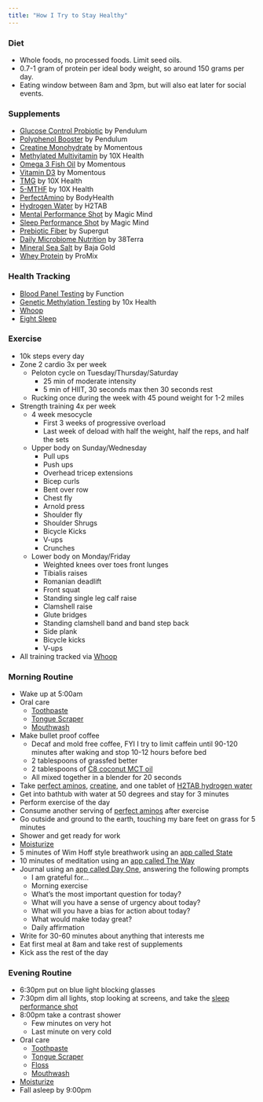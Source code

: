 ```yaml
---
title: "How I Try to Stay Healthy"
---
```


### Diet

- Whole foods, no processed foods. Limit seed oils.
- 0.7-1 gram of protein per ideal body weight, so around 150 grams per day. 
- Eating window between 8am and 3pm, but will also eat later for social events.  

### Supplements

- [Glucose Control Probiotic](https://pendulumlife.com/products/pendulum-glucose-control-2-og) by Pendulum
- [Polyphenol Booster](https://pendulumlife.com/products/polyphenol-booster-membership) by Pendulum
- [Creatine Monohydrate](https://a.co/d/aUD3imc) by Momentous
- [Methylated Multivitamin](https://a.co/d/cTGsHFW) by 10X Health
- [Omega 3 Fish Oil](https://a.co/d/fTlqdxr) by Momentous
- [Vitamin D3](https://www.livemomentous.com/products/vitamin-d3-2000-iu) by Momentous
- [TMG](https://a.co/d/2YKdRYk) by 10X Health 
- [5-MTHF](https://a.co/d/4PTGZeq) by 10X Health
- [PerfectAmino](https://a.co/d/647Du5X) by BodyHealth
- [Hydrogen Water](https://drinkh2tab.com/products/fast-dissolving-unflavored-h2tabs-30-tablets) by H2TAB
- [Mental Performance Shot](https://magicmind.com/products/mental-performance-shot?selling_plan=445022342) by Magic Mind
- [Sleep Performance Shot](https://magicmind.com/products/magic-mind-sleep?selling_plan=3027861638) by Magic Mind
- [Prebiotic Fiber](https://a.co/d/g90viZU) by Supergut
- [Daily Microbiome Nutrition](https://38tera.com/) by 38Terra
- [Mineral Sea Salt](https://a.co/d/bEIgQMg) by Baja Gold
- [Whey Protein](https://a.co/d/1OpQr8g) by ProMix

### Health Tracking

- [Blood Panel Testing](https://www.functionhealth.com/) by Function
- [Genetic Methylation Testing](https://shop.10xhealthsystem.com/products/10x-health-gene-testing-kit?utm_source=products-page) by 10x Health 
- [Whoop](https://www.whoop.com/us/en/)
- [Eight Sleep](https://www.eightsleep.com/)

### Exercise

- 10k steps every day
- Zone 2 cardio 3x per week
    - Peloton cycle on Tuesday/Thursday/Saturday
        - 25 min of moderate intensity
        - 5 min of HIIT, 30 seconds max then 30 seconds rest
    - Rucking once during the week with 45 pound weight for 1-2 miles
- Strength training 4x per week
    - 4 week mesocycle
        - First 3 weeks of progressive overload
        - Last week of deload with half the weight, half the reps, and half the sets
    - Upper body on Sunday/Wednesday
        - Pull ups
        - Push ups
        - Overhead tricep extensions
        - Bicep curls
        - Bent over row 
        - Chest fly
        - Arnold press 
        - Shoulder fly
        - Shoulder Shrugs
        - Bicycle Kicks
        - V-ups
        - Crunches
    - Lower body on Monday/Friday
        - Weighted knees over toes front lunges
        - Tibialis raises
        - Romanian deadlift
        - Front squat
        - Standing single leg calf raise 
        - Clamshell raise 
        - Glute bridges
        - Standing clamshell band and band step back 
        - Side plank
        - Bicycle kicks 
        - V-ups 
- All training tracked via [Whoop](https://www.whoop.com/us/en/)

### Morning Routine

- Wake up at 5:00am
- Oral care 
    - [Toothpaste](https://a.co/d/7hZ3JRn) 
    - [Tongue Scraper](https://a.co/d/1pNk2Nu)
    - [Mouthwash](https://a.co/d/dEXJS8g)
- Make bullet proof coffee
    - Decaf and mold free coffee, FYI I try to limit caffein until 90-120 minutes after waking and stop 10-12 hours before bed
    - 2 tablespoons of grassfed better 
    - 2 tablespoons of [C8 coconut MCT oil](https://a.co/d/61a0Cl7) 
    - All mixed together in a blender for 20 seconds
- Take [perfect aminos](https://a.co/d/647Du5X), [creatine](https://a.co/d/aUD3imc), and one tablet of [H2TAB hydrogen water](https://drinkh2tab.com/products/fast-dissolving-unflavored-h2tabs-30-tablets)
- Get into bathtub with water at 50 degrees and stay for 3 minutes 
- Perform exercise of the day 
- Consume another serving of [perfect aminos](https://a.co/d/647Du5X) after exercise
- Go outside and ground to the earth, touching my bare feet on grass for 5 minutes
- Shower and get ready for work 
- [Moisturize](https://a.co/d/9C2UnAe)
- 5 minutes of Wim Hoff style breathwork using an [app called State](https://www.shiftstate.io/)
- 10 minutes of meditation using an [app called The Way](https://www.thewayapp.com/?source=us_traffic)
- Journal using an [app called Day One](https://dayoneapp.com/), answering the following prompts
    - I am grateful for...
    - Morning exercise 
    - What's the most important question for today?
    - What will you have a sense of urgency about today?
    - What will you have a bias for action about today? 
    - What would make today great? 
    - Daily affirmation
- Write for 30-60 minutes about anything that interests me 
- Eat first meal at 8am and take rest of supplements
- Kick ass the rest of the day

### Evening Routine

- 6:30pm put on blue light blocking glasses
- 7:30pm dim all lights, stop looking at screens, and take the [sleep performance shot](https://magicmind.com/products/magic-mind-sleep?selling_plan=3027861638)
- 8:00pm take a contrast shower 
    - Few minutes on very hot 
    - Last minute on very cold
- Oral care 
    - [Toothpaste](https://a.co/d/7hZ3JRn) 
    - [Tongue Scraper](https://a.co/d/1pNk2Nu)
    - [Floss](https://a.co/d/7PgC1HM)
    - [Mouthwash](https://a.co/d/dEXJS8g)
- [Moisturize](https://a.co/d/g4Ji7sW)
- Fall asleep by 9:00pm
